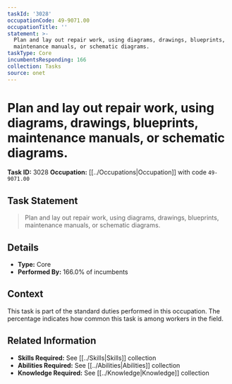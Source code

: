 ```yaml
---
taskId: '3028'
occupationCode: 49-9071.00
occupationTitle: ''
statement: >-
  Plan and lay out repair work, using diagrams, drawings, blueprints,
  maintenance manuals, or schematic diagrams.
taskType: Core
incumbentsResponding: 166
collection: Tasks
source: onet
---
```

# Plan and lay out repair work, using diagrams, drawings, blueprints, maintenance manuals, or schematic diagrams.

**Task ID:** 3028
**Occupation:** [[../Occupations|Occupation]] with code `49-9071.00`

## Task Statement

> Plan and lay out repair work, using diagrams, drawings, blueprints, maintenance manuals, or schematic diagrams.

## Details

- **Type:** Core
- **Performed By:** 166.0% of incumbents

## Context

This task is part of the standard duties performed in this occupation. The percentage indicates how common this task is among workers in the field.

## Related Information

- **Skills Required:** See [[../Skills|Skills]] collection
- **Abilities Required:** See [[../Abilities|Abilities]] collection
- **Knowledge Required:** See [[../Knowledge|Knowledge]] collection
